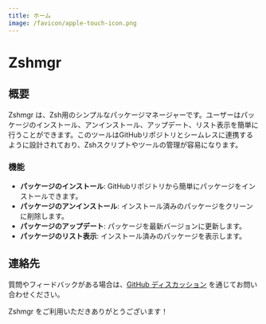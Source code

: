 ```yaml
---
title: ホーム
image: /favicon/apple-touch-icon.png
---
```



<div className="flex flex-wrap justify-center items-center gap-2 md:gap-4">
  <Logo width="152" height="152" />
  <h1 className="headline italic text-4xl font-bold">Zshmgr</h1>
</div>

## 概要

Zshmgr は、Zsh用のシンプルなパッケージマネージャーです。ユーザーはパッケージのインストール、アンインストール、アップデート、リスト表示を簡単に行うことができます。このツールはGitHubリポジトリとシームレスに連携するように設計されており、Zshスクリプトやツールの管理が容易になります。

### 機能

- **パッケージのインストール**: GitHubリポジトリから簡単にパッケージをインストールできます。
- **パッケージのアンインストール**: インストール済みのパッケージをクリーンに削除します。
- **パッケージのアップデート**: パッケージを最新バージョンに更新します。
- **パッケージのリスト表示**: インストール済みのパッケージを表示します。

## 連絡先

質問やフィードバックがある場合は、[GitHub ディスカッション](https://github.com/fun117/zshmgr/discussions) を通じてお問い合わせください。

Zshmgr をご利用いただきありがとうございます！
